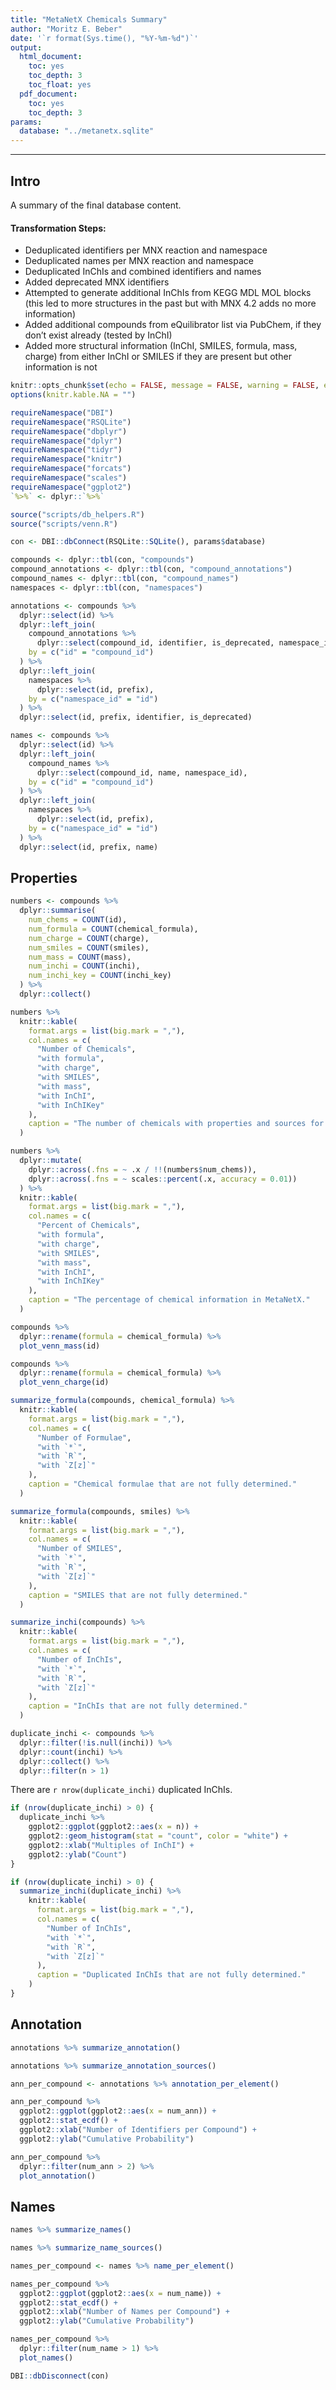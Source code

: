```yaml
---
title: "MetaNetX Chemicals Summary"
author: "Moritz E. Beber"
date: '`r format(Sys.time(), "%Y-%m-%d")`'
output:
  html_document:
    toc: yes
    toc_depth: 3
    toc_float: yes
  pdf_document:
    toc: yes
    toc_depth: 3
params:
  database: "../metanetx.sqlite"
---
```


___

## Intro

A summary of the final database content.

#### Transformation Steps:

* Deduplicated identifiers per MNX reaction and namespace
* Deduplicated names per MNX reaction and namespace
* Deduplicated InChIs and combined identifiers and names
* Added deprecated MNX identifiers
* Attempted to generate additional InChIs from KEGG MDL MOL blocks
  (this led to more structures in the past but with MNX 4.2 adds no more information)
* Added additional compounds from eQuilibrator list via PubChem, if they don't exist
  already (tested by InChI)
* Added more structural information (InChI, SMILES, formula, mass, charge) from
  either InChI or SMILES if they are present but other information is not

```r
knitr::opts_chunk$set(echo = FALSE, message = FALSE, warning = FALSE, error = FALSE)
options(knitr.kable.NA = "")
```

```r
requireNamespace("DBI")
requireNamespace("RSQLite")
requireNamespace("dbplyr")
requireNamespace("dplyr")
requireNamespace("tidyr")
requireNamespace("knitr")
requireNamespace("forcats")
requireNamespace("scales")
requireNamespace("ggplot2")
`%>%` <- dplyr::`%>%`
```

```r
source("scripts/db_helpers.R")
source("scripts/venn.R")
```

```r
con <- DBI::dbConnect(RSQLite::SQLite(), params$database)
```

```r
compounds <- dplyr::tbl(con, "compounds")
compound_annotations <- dplyr::tbl(con, "compound_annotations")
compound_names <- dplyr::tbl(con, "compound_names")
namespaces <- dplyr::tbl(con, "namespaces")
```

```r
annotations <- compounds %>%
  dplyr::select(id) %>%
  dplyr::left_join(
    compound_annotations %>%
      dplyr::select(compound_id, identifier, is_deprecated, namespace_id),
    by = c("id" = "compound_id")
  ) %>%
  dplyr::left_join(
    namespaces %>%
      dplyr::select(id, prefix),
    by = c("namespace_id" = "id")
  ) %>%
  dplyr::select(id, prefix, identifier, is_deprecated)
```

```r
names <- compounds %>%
  dplyr::select(id) %>%
  dplyr::left_join(
    compound_names %>%
      dplyr::select(compound_id, name, namespace_id),
    by = c("id" = "compound_id")
  ) %>%
  dplyr::left_join(
    namespaces %>%
      dplyr::select(id, prefix),
    by = c("namespace_id" = "id")
  ) %>%
  dplyr::select(id, prefix, name)
```

## Properties

```r
numbers <- compounds %>%
  dplyr::summarise(
    num_chems = COUNT(id),
    num_formula = COUNT(chemical_formula),
    num_charge = COUNT(charge),
    num_smiles = COUNT(smiles),
    num_mass = COUNT(mass),
    num_inchi = COUNT(inchi),
    num_inchi_key = COUNT(inchi_key)
  ) %>%
  dplyr::collect()
```


```r
numbers %>%
  knitr::kable(
    format.args = list(big.mark = ","),
    col.names = c(
      "Number of Chemicals",
      "with formula",
      "with charge",
      "with SMILES",
      "with mass",
      "with InChI",
      "with InChIKey"
    ),
    caption = "The number of chemicals with properties and sources for them in MetaNetX."
  )
```

```r
numbers %>%
  dplyr::mutate(
    dplyr::across(.fns = ~ .x / !!(numbers$num_chems)),
    dplyr::across(.fns = ~ scales::percent(.x, accuracy = 0.01))
  ) %>%
  knitr::kable(
    format.args = list(big.mark = ","),
    col.names = c(
      "Percent of Chemicals",
      "with formula",
      "with charge",
      "with SMILES",
      "with mass",
      "with InChI",
      "with InChIKey"
    ),
    caption = "The percentage of chemical information in MetaNetX."
  )
```

```r
compounds %>%
  dplyr::rename(formula = chemical_formula) %>%
  plot_venn_mass(id)
```

```r
compounds %>%
  dplyr::rename(formula = chemical_formula) %>%
  plot_venn_charge(id)
```

```r
summarize_formula(compounds, chemical_formula) %>%
  knitr::kable(
    format.args = list(big.mark = ","),
    col.names = c(
      "Number of Formulae",
      "with `*`",
      "with `R`",
      "with `Z[z]`"
    ),
    caption = "Chemical formulae that are not fully determined."
  )
```

```r
summarize_formula(compounds, smiles) %>%
  knitr::kable(
    format.args = list(big.mark = ","),
    col.names = c(
      "Number of SMILES",
      "with `*`",
      "with `R`",
      "with `Z[z]`"
    ),
    caption = "SMILES that are not fully determined."
  )
```

```r
summarize_inchi(compounds) %>%
  knitr::kable(
    format.args = list(big.mark = ","),
    col.names = c(
      "Number of InChIs",
      "with `*`",
      "with `R`",
      "with `Z[z]`"
    ),
    caption = "InChIs that are not fully determined."
  )
```

```r
duplicate_inchi <- compounds %>%
  dplyr::filter(!is.null(inchi)) %>%
  dplyr::count(inchi) %>%
  dplyr::collect() %>%
  dplyr::filter(n > 1)
```

There are `r nrow(duplicate_inchi)` duplicated InChIs.

```r
if (nrow(duplicate_inchi) > 0) {
  duplicate_inchi %>%
    ggplot2::ggplot(ggplot2::aes(x = n)) +
    ggplot2::geom_histogram(stat = "count", color = "white") +
    ggplot2::xlab("Multiples of InChI") +
    ggplot2::ylab("Count")
}
```

```r
if (nrow(duplicate_inchi) > 0) {
  summarize_inchi(duplicate_inchi) %>%
    knitr::kable(
      format.args = list(big.mark = ","),
      col.names = c(
        "Number of InChIs",
        "with `*`",
        "with `R`",
        "with `Z[z]`"
      ),
      caption = "Duplicated InChIs that are not fully determined."
    )
}
```

## Annotation

```r
annotations %>% summarize_annotation()
```

```r
annotations %>% summarize_annotation_sources()
```

```r
ann_per_compound <- annotations %>% annotation_per_element()
```

```r
ann_per_compound %>%
  ggplot2::ggplot(ggplot2::aes(x = num_ann)) +
  ggplot2::stat_ecdf() +
  ggplot2::xlab("Number of Identifiers per Compound") +
  ggplot2::ylab("Cumulative Probability")
```

```r
ann_per_compound %>%
  dplyr::filter(num_ann > 2) %>%
  plot_annotation()
```

## Names

```r
names %>% summarize_names()
```

```r
names %>% summarize_name_sources()
```

```r
names_per_compound <- names %>% name_per_element()
```

```r
names_per_compound %>%
  ggplot2::ggplot(ggplot2::aes(x = num_name)) +
  ggplot2::stat_ecdf() +
  ggplot2::xlab("Number of Names per Compound") +
  ggplot2::ylab("Cumulative Probability")
```

```r
names_per_compound %>%
  dplyr::filter(num_name > 1) %>%
  plot_names()
```

```r
DBI::dbDisconnect(con)
```
